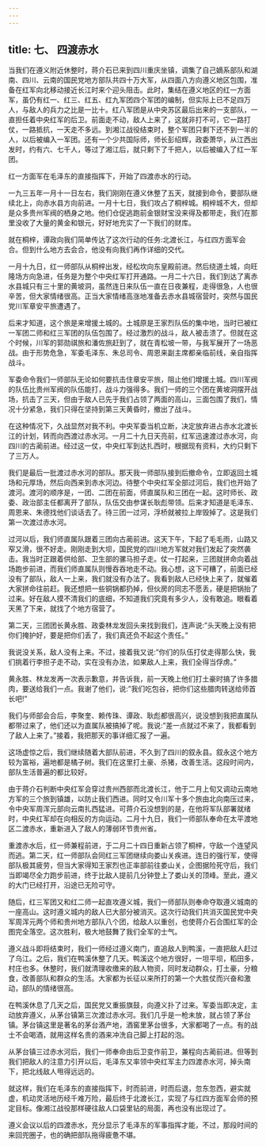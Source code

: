 ```yaml
---
---
---
```

title: 七、 四渡赤水
---



当我们在遵义附近休整时，蒋介石已来到四川重庆坐镇，调集了自己嫡系部队和湖南、四川、云南的国民党地方部队共四十万大军，从四面八方向遵义地区包围，准备在红军向北移动接近长江时来个迎头阻击。此时，集结在遵义地区的红一方面军，虽仍有红一、红三、红五、红九军团四个军团的编制，但实际上已不足四万人，与敌人的兵力之比是一比十。红八军团是从中央苏区最后出来的一支部队，一直担任着中央红军的后卫。前面走不动，敌人上来了，这就非打不可，它一路打仗，一路抵抗，一天走不多远。到湘江战役结束时，整个军团只剩下还不到一半的人，以后被编入一军团。还有一个少共国际师，师长彭绍辉，政委萧华，从江西出发时，约有六、七千人，等过了湘江后，就只剩下了千把人，以后被编入了红一军团。

红一方面军在毛泽东的直接指挥下，开始了四渡赤水的行动。

一九三五年一月十一日左右，我们刚刚在遵义休整了五天，就接到命令，要部队继续北上，向赤水县方向前进。一月十七日，我们攻占了桐梓城。桐梓城不大，但却是众多贵州军阀的栖身之地。他们仓促逃跑前金银财宝没来得及都带走，我们在那里没收了大量的黄金和银元，好好地充实了一下我们的财库。

就在桐梓，谭政向我们简单传达了这次行动的任务:北渡长江，与红四方面军会合。但到什么地方去会合，他没有向我们再作详细的交代。

一月十九日，红一师部队从桐梓出发，经松坎向东皇殿前进。然后绕道土城，向旺隆场方向急进，任务是为整个中央红军打开通路。一月二十六日，我们到达了离赤水县城只有三十里的黄坡洞，虽然连日来队伍一直在日夜兼程，走得很急，人也很辛苦，但大家情绪很高。正当大家情绪高涨地准备去赤水县城宿营时，突然与国民党川军章安平旅遭遇了。

后来才知道，这个旅是来增援土城的。土城原是王家烈队伍的集中地，当时已被红一军团二师和红三军团的队伍包围了。经过激烈的战斗，敌人被击溃了。但就在这个时候，川军的郭勋祺旅和潘佐旅赶到了，就在青松坡一带，与我军展开了一场恶战。由于形势危急，军委毛泽东、朱总司令、周恩来副主席都亲临前线，亲自指挥战斗。

军委命令我们一师部队无论如何要抗击住章安平旅，阻止他们增援土城。四川军阀的队伍比贵州军阀的队伍能打，战斗力强得多。我们一师的三个团在黄坡洞摆开战场，抗击了三天，但由于敌人已先于我们占领了两面的高山，三面包围了我们，情况十分紧急，我们只得在坚持到第三天黄昏时，撤出了战斗。

在这种情况下，久战显然对我不利。中央军委当机立断，决定放弃进占赤水北渡长江的计划，转而向西渡过赤水河。一月二十九日天亮前，红军迅速渡过赤水河，向四川的古蔺前进。经过这一仗，中央红军到达扎西时，根据现有资料，大约只剩下了三万人。

我们是最后一批渡过赤水河的部队。那天我一师部队接到后撤命令，立即返回土城场和元厚场，然后向西来到赤水河边。待整个中央红军全部过河后，我们也开始了渡河。渡河的顺序是，一团、二团在前面，师直属队和三团在一起。这时师长、政委、政治部主任都离开了部队，队伍交由参谋长耿彪带领。后来才知道是毛泽东、周恩来、朱德找他们谈话去了。待三团一过河，浮桥就被拉上岸毁掉了。这是我们第一次渡过赤水河。

过河以后，我们师直属队跟着三团向古蔺前进。这天下午，下起了毛毛雨，山路又窄又滑，很不好走。刚刚走到大坝，国民党的四川地方军就对我们发起了突然袭击。我当时正跟着供给部、卫生部的骡马担子走。仗一打起来，三团就拼命向着战场跑步前进，而我们师直属队则慢吞吞地走不动。我心想，这下可糟了，前面已经没有了部队，敌人一上来，我们就没有办法了。我看到敌人已经快上来了，就催着大家拼命往前赶。我还想把一些铜锅都扔掉，但伙房的同志不愿丢，硬是把锅抬了过来。好在敌人摸不清我们的底细，不知道我们究竟有多少人，没有敢追。眼看着天黑了下来，就找了个地方宿营了。

第二天，三团团长黄永胜、政委林龙发回头来找到我们，连声说:”头天晚上没有把你们掩护好，要是把你们丢了，我们真还负不起这个责任。”

我说没关系，敌人没有上来。不过，接着我又说:”你们的队伍打仗走得那么快，我们挑着行李担子走不动，实在没有办法，如果敌人上来，我们全得当俘虏。”

黄永胜、林龙发再一次表示歉意，并告诉我，前一天晚上他们打土豪时搞了许多腊肉，要送给我们一点。我谢了他们，说:”我们吃包谷，把你们这些腊肉转送给师首长吧!”

我们与师部会合后，李聚奎、赖传珠、谭政、耿彪都很高兴，说没想到我把直属队都带过来了，他们还以为直属队被搞掉了呢。我说:”差一点就过不来了，我都看到了敌人上来了。”接着，我把那天的事详细汇报了一遍。

这场虚惊之后，我们继续随着大部队前进，不久到了四川的叙永县。叙永这个地方较为富裕，遍地都是橘子树。我们在这里打土豪、杀猪，改善生活。这段时间内，部队生活普遍的都比较好。

由于蒋介石判断中央红军会穿过贵州西部而北渡长江，他于二月上旬又调动云南地方军的三个旅到镇雄，以防止我们西进。同时又令川军十多个旅由北向南压过来，令中央军周浑元部向云南扎西猛进。可蒋介石没想到的是，在他将军队部署就绪时，中央红军却在向相反的方向运动。二月十九日，我们一师部队奉命在太平渡地区二渡赤水，重新进入了敌人的薄弱环节贵州省。

重渡赤水后，红一师兼程前进，于二月二十四日重新占领了桐梓，守敌一个连望风而逃。第二天，红一师部队会同红三军团继续向娄山关疾进。连日的强行军，使得部队极其疲劳，但当大家得知王家烈也正率部前往娄山关，企图据险死守后，我们当即竭尽全力跑步前进，终于比敌人提前几分钟登上了娄山关的顶峰。至此，遵义的大门已经打开，沿途已无险可守。

随后，红三军团又和红二师一起直攻遵义城，我们一师部队则奉命夺取遵义城南的一座高山。这时遵义城内的敌人已大部分被消灭。这次行动我们共消灭国民党中央军周浑元两个师和贵州地方部队八个团，给敌人以重创，也使蒋介石合围红军的企图完全落空。这次胜利，极大地鼓舞了我们全军的士气。

遵义战斗即将结束时，我们一师经过遵义南门，直追敌人到鸭溪，一直把敌人赶过了乌江。之后，我们在鸭溪休整了几天。鸭溪这个地方很好，一坦平坝，稻田多，村庄也多。休整时，我们就清理收缴来的敌人物资，同时发动群众，打土豪，分粮食，改善部队和群众的生活。大家都为长征以来所打的第一个大胜仗而兴奋和激动，部队的情绪很高。

在鸭溪休息了几天之后，国民党又重振旗鼓，向遵义扑了过来。军委当即决定，主动放弃遵义，从茅台镇第三次渡过赤水河。我们几乎是一枪未放，就占领了茅台镇。茅台镇这里是著名的茅台酒产地，酒窖里茅台很多，大家都喝了一点。有的战士不会喝酒，就用这样名贵的酒来冲洗自己脚上打起的泡。

从茅台镇三过赤水河后，我们一师奉命由后卫变作前卫，兼程向古蔺前进。但等到我们把敌人的注意力引开以后，毛泽东又率领中央红军主力四渡赤水河，掉头南下，把北线敌人甩得远远的。

就这样，我们在毛泽东的直接指挥下，时而前进，时而后退，忽东忽西，避实就虚，机动灵活地历经千难万险，最后终于北渡长江，实现了与红四方面军会师的预定目标。像湘江战役那样硬往敌人口袋里钻的局面，再也没有出现过了。

遵义会议以后的四渡赤水，充分显示了毛泽东的军事指挥才能，不过，那段时间的来回兜圈子，也的确把部队拖得疲惫不堪。